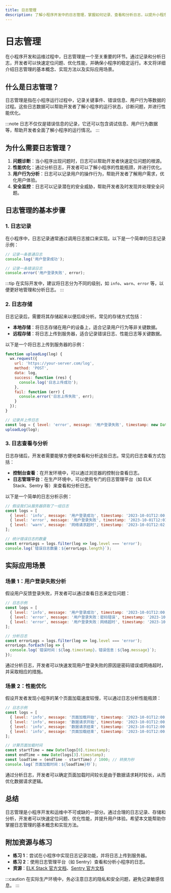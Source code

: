 ```yaml
---
title: 日志管理
description: 了解小程序开发中的日志管理，掌握如何记录、查看和分析日志，以提升小程序的稳定性和可维护性。
---
```


# 日志管理

在小程序开发和运维过程中，日志管理是一个至关重要的环节。通过记录和分析日志，开发者可以快速定位问题、优化性能，并确保小程序的稳定运行。本文将详细介绍日志管理的基本概念、实现方法以及实际应用场景。

## 什么是日志管理？

日志管理是指在小程序运行过程中，记录关键事件、错误信息、用户行为等数据的过程。这些日志数据可以帮助开发者了解小程序的运行状态，诊断问题，并进行性能优化。

:::note
日志不仅仅是错误信息的记录，它还可以包含调试信息、用户行为数据等，帮助开发者全面了解小程序的运行情况。
:::

## 为什么需要日志管理？

1. **问题诊断**：当小程序出现问题时，日志可以帮助开发者快速定位问题的根源。
2. **性能优化**：通过分析日志，开发者可以了解小程序的性能瓶颈，并进行优化。
3. **用户行为分析**：日志可以记录用户的操作行为，帮助开发者了解用户需求，优化用户体验。
4. **安全监控**：日志可以记录潜在的安全威胁，帮助开发者及时发现并处理安全问题。

## 日志管理的基本步骤

### 1. 日志记录

在小程序中，日志记录通常通过调用日志接口来实现。以下是一个简单的日志记录示例：

```javascript
// 记录一条普通日志
console.log('用户登录成功');

// 记录一条错误日志
console.error('用户登录失败', error);
```

:::tip
在实际开发中，建议将日志分为不同的级别，如 `info`、`warn`、`error` 等，以便更好地管理和分析日志。
:::

### 2. 日志存储

日志记录后，需要将其存储起来以便后续分析。常见的存储方式包括：

- **本地存储**：将日志存储在用户的设备上，适合记录用户行为等非关键数据。
- **远程存储**：将日志上传到服务器，适合记录错误日志、性能日志等关键数据。

以下是一个将日志上传到服务器的示例：

```javascript
function uploadLog(log) {
  wx.request({
    url: 'https://your-server.com/log',
    method: 'POST',
    data: log,
    success: function (res) {
      console.log('日志上传成功');
    },
    fail: function (err) {
      console.error('日志上传失败', err);
    }
  });
}

// 记录并上传日志
const log = { level: 'error', message: '用户登录失败', timestamp: new Date() };
uploadLog(log);
```

### 3. 日志查看与分析

日志存储后，开发者需要能够方便地查看和分析这些日志。常见的日志查看方式包括：

- **控制台查看**：在开发环境中，可以通过浏览器的控制台查看日志。
- **日志管理平台**：在生产环境中，可以使用专门的日志管理平台（如 ELK Stack、Sentry 等）来查看和分析日志。

以下是一个简单的日志分析示例：

```javascript
// 假设我们从服务器获取了一组日志
const logs = [
  { level: 'info', message: '用户登录成功', timestamp: '2023-10-01T12:00:00Z' },
  { level: 'error', message: '用户登录失败', timestamp: '2023-10-01T12:01:00Z' },
  { level: 'warn', message: '网络请求超时', timestamp: '2023-10-01T12:02:00Z' }
];

// 统计错误日志的数量
const errorLogs = logs.filter(log => log.level === 'error');
console.log(`错误日志数量：${errorLogs.length}`);
```

## 实际应用场景

### 场景 1：用户登录失败分析

假设用户反馈登录失败，开发者可以通过查看日志来定位问题：

```javascript
// 日志示例
const logs = [
  { level: 'info', message: '用户登录成功', timestamp: '2023-10-01T12:00:00Z' },
  { level: 'error', message: '用户登录失败：密码错误', timestamp: '2023-10-01T12:01:00Z' },
  { level: 'error', message: '用户登录失败：网络超时', timestamp: '2023-10-01T12:02:00Z' }
];

// 分析日志
const errorLogs = logs.filter(log => log.level === 'error');
errorLogs.forEach(log => {
  console.log(`错误时间：${log.timestamp}，错误信息：${log.message}`);
});
```

通过分析日志，开发者可以快速发现用户登录失败的原因是密码错误或网络超时，并采取相应的措施。

### 场景 2：性能优化

假设开发者发现小程序的某个页面加载速度较慢，可以通过日志分析性能瓶颈：

```javascript
// 日志示例
const logs = [
  { level: 'info', message: '页面加载开始', timestamp: '2023-10-01T12:00:00Z' },
  { level: 'info', message: '数据请求开始', timestamp: '2023-10-01T12:00:01Z' },
  { level: 'info', message: '数据请求结束', timestamp: '2023-10-01T12:00:03Z' },
  { level: 'info', message: '页面加载结束', timestamp: '2023-10-01T12:00:05Z' }
];

// 计算页面加载时间
const startTime = new Date(logs[0].timestamp);
const endTime = new Date(logs[3].timestamp);
const loadTime = (endTime - startTime) / 1000; // 转换为秒
console.log(`页面加载时间：${loadTime}秒`);
```

通过分析日志，开发者可以确定页面加载时间较长是由于数据请求耗时较长，从而优化数据请求逻辑。

## 总结

日志管理是小程序开发和运维中不可或缺的一部分。通过合理的日志记录、存储和分析，开发者可以快速定位问题、优化性能，并提升用户体验。希望本文能帮助你掌握日志管理的基本概念和实现方法。

## 附加资源与练习

- **练习 1**：尝试在小程序中实现日志记录功能，并将日志上传到服务器。
- **练习 2**：使用日志管理平台（如 Sentry）查看和分析小程序的日志。
- **资源**：[ELK Stack 官方文档](https://www.elastic.co/guide/index.html)、[Sentry 官方文档](https://docs.sentry.io/)

:::caution
在实际生产环境中，务必注意日志的隐私和安全问题，避免记录敏感信息。
:::